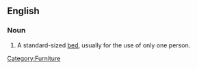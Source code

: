 ==English==
===Noun===
{{en-noun|sg=[[single]] [[bed]]}}

#A standard-sized [[bed]], usually for the use of only one person.

[[Category:Furniture]]